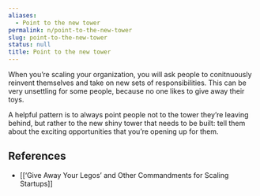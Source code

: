 ```yaml
---
aliases:
  - Point to the new tower
permalink: n/point-to-the-new-tower
slug: point-to-the-new-tower
status: null
title: Point to the new tower
---
```

When you’re scaling your organization, you will ask people to conitnuously reinvent themselves and take on new sets of responsibilities. This can be very unsettling for some people, because no one likes to give away their toys.

A helpful pattern is to always point people not to the tower they’re leaving behind, but rather to the new shiny tower that needs to be built: tell them about the exciting opportunities that you’re opening up for them.

## References

- [[‘Give Away Your Legos’ and Other Commandments for Scaling Startups]]
